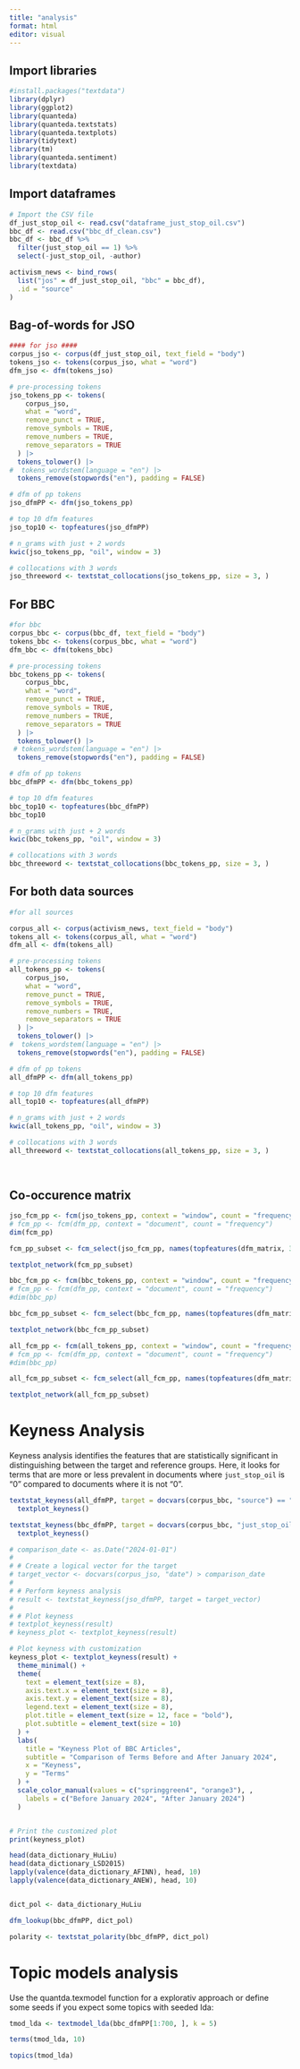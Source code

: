 ```yaml
---
title: "analysis"
format: html
editor: visual
---
```


## Import libraries

```r
#install.packages("textdata")
library(dplyr)
library(ggplot2)
library(quanteda)
library(quanteda.textstats)
library(quanteda.textplots)
library(tidytext)
library(tm)
library(quanteda.sentiment)
library(textdata)
```

## Import dataframes

```r
# Import the CSV file
df_just_stop_oil <- read.csv("dataframe_just_stop_oil.csv")
bbc_df <- read.csv("bbc_df_clean.csv")
bbc_df <- bbc_df %>%
  filter(just_stop_oil == 1) %>%
  select(-just_stop_oil, -author)

activism_news <- bind_rows(
  list("jos" = df_just_stop_oil, "bbc" = bbc_df),
  .id = "source"
)
```

## Bag-of-words for JSO

```r

#### for jso ####
corpus_jso <- corpus(df_just_stop_oil, text_field = "body") 
tokens_jso <- tokens(corpus_jso, what = "word")
dfm_jso <- dfm(tokens_jso)

# pre-processing tokens
jso_tokens_pp <- tokens(
    corpus_jso,
    what = "word",
    remove_punct = TRUE,
    remove_symbols = TRUE,
    remove_numbers = TRUE,
    remove_separators = TRUE
  ) |>
  tokens_tolower() |>
#  tokens_wordstem(language = "en") |>
  tokens_remove(stopwords("en"), padding = FALSE)

# dfm of pp tokens 
jso_dfmPP <- dfm(jso_tokens_pp)

# top 10 dfm features
jso_top10 <- topfeatures(jso_dfmPP)

# n_grams with just + 2 words
kwic(jso_tokens_pp, "oil", window = 3)

# collocations with 3 words
jso_threeword <- textstat_collocations(jso_tokens_pp, size = 3, )

```

## For BBC

```r

#for bbc 
corpus_bbc <- corpus(bbc_df, text_field = "body") 
tokens_bbc <- tokens(corpus_bbc, what = "word")
dfm_bbc <- dfm(tokens_bbc)

# pre-processing tokens
bbc_tokens_pp <- tokens(
    corpus_bbc,
    what = "word",
    remove_punct = TRUE,
    remove_symbols = TRUE,
    remove_numbers = TRUE,
    remove_separators = TRUE
  ) |>
  tokens_tolower() |>
 # tokens_wordstem(language = "en") |>
  tokens_remove(stopwords("en"), padding = FALSE)

# dfm of pp tokens 
bbc_dfmPP <- dfm(bbc_tokens_pp)

# top 10 dfm features
bbc_top10 <- topfeatures(bbc_dfmPP)
bbc_top10

# n_grams with just + 2 words
kwic(bbc_tokens_pp, "oil", window = 3)

# collocations with 3 words
bbc_threeword <- textstat_collocations(bbc_tokens_pp, size = 3, )

```

## For both data sources

```r
#for all sources 

corpus_all <- corpus(activism_news, text_field = "body") 
tokens_all <- tokens(corpus_all, what = "word")
dfm_all <- dfm(tokens_all)

# pre-processing tokens
all_tokens_pp <- tokens(
    corpus_jso,
    what = "word",
    remove_punct = TRUE,
    remove_symbols = TRUE,
    remove_numbers = TRUE,
    remove_separators = TRUE
  ) |>
  tokens_tolower() |>
#  tokens_wordstem(language = "en") |>
  tokens_remove(stopwords("en"), padding = FALSE)

# dfm of pp tokens 
all_dfmPP <- dfm(all_tokens_pp)

# top 10 dfm features
all_top10 <- topfeatures(all_dfmPP)

# n_grams with just + 2 words
kwic(all_tokens_pp, "oil", window = 3)

# collocations with 3 words
all_threeword <- textstat_collocations(all_tokens_pp, size = 3, )
```

## 

```         
```

## Co-occurence matrix

```r

jso_fcm_pp <- fcm(jso_tokens_pp, context = "window", count = "frequency", window = 3)
# fcm_pp <- fcm(dfm_pp, context = "document", count = "frequency")
dim(fcm_pp)

fcm_pp_subset <- fcm_select(jso_fcm_pp, names(topfeatures(dfm_matrix, 30)))

textplot_network(fcm_pp_subset)
```

```r

bbc_fcm_pp <- fcm(bbc_tokens_pp, context = "window", count = "frequency", window = 3)
# fcm_pp <- fcm(dfm_pp, context = "document", count = "frequency")
#dim(bbc_pp)

bbc_fcm_pp_subset <- fcm_select(bbc_fcm_pp, names(topfeatures(dfm_matrix, 30)))

textplot_network(bbc_fcm_pp_subset)
```

```r

all_fcm_pp <- fcm(all_tokens_pp, context = "window", count = "frequency", window = 3)
# fcm_pp <- fcm(dfm_pp, context = "document", count = "frequency")
#dim(bbc_pp)

all_fcm_pp_subset <- fcm_select(all_fcm_pp, names(topfeatures(dfm_matrix, 30)))

textplot_network(all_fcm_pp_subset)
```

# Keyness Analysis

Keyness analysis identifies the features that are statistically significant in distinguishing between the target and reference groups. Here, it looks for terms that are more or less prevalent in documents where `just_stop_oil` is "0" compared to documents where it is not "0".

```r

textstat_keyness(all_dfmPP, target = docvars(corpus_bbc, "source") == "jso") |>
  textplot_keyness()
```

```r

textstat_keyness(bbc_dfmPP, target = docvars(corpus_bbc, "just_stop_oil") == "1") |>
  textplot_keyness()
```

```r

# comparison_date <- as.Date("2024-01-01")
# 
# # Create a logical vector for the target
# target_vector <- docvars(corpus_jso, "date") > comparison_date
# 
# # Perform keyness analysis
# result <- textstat_keyness(jso_dfmPP, target = target_vector)
# 
# # Plot keyness
# textplot_keyness(result)
# keyness_plot <- textplot_keyness(result)
```

```r

# Plot keyness with customization
keyness_plot <- textplot_keyness(result) +
  theme_minimal() +  
  theme(
    text = element_text(size = 8),        
    axis.text.x = element_text(size = 8), 
    axis.text.y = element_text(size = 8),  
    legend.text = element_text(size = 8),  
    plot.title = element_text(size = 12, face = "bold"),  
    plot.subtitle = element_text(size = 10)  
  ) +
  labs(
    title = "Keyness Plot of BBC Articles",
    subtitle = "Comparison of Terms Before and After January 2024",
    x = "Keyness",  
    y = "Terms"     
  ) +
  scale_color_manual(values = c("springgreen4", "orange3"), ,
    labels = c("Before January 2024", "After January 2024") 
  ) 


# Print the customized plot
print(keyness_plot)
```

```r

head(data_dictionary_HuLiu)
head(data_dictionary_LSD2015)
lapply(valence(data_dictionary_AFINN), head, 10)
lapply(valence(data_dictionary_ANEW), head, 10)


dict_pol <- data_dictionary_HuLiu

dfm_lookup(bbc_dfmPP, dict_pol)

polarity <- textstat_polarity(bbc_dfmPP, dict_pol)

```

# Topic models analysis

Use the quantda.texmodel function for a explorativ approach or define some seeds if you expect some topics with seeded lda:

```r
tmod_lda <- textmodel_lda(bbc_dfmPP[1:700, ], k = 5)

terms(tmod_lda, 10)

topics(tmod_lda)
```
